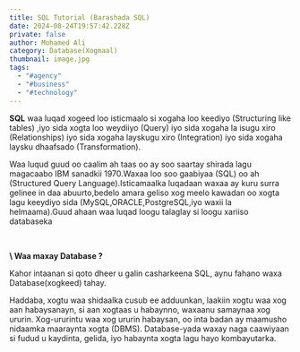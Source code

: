 ```yaml
---
title: SQL Tutorial (Barashada SQL)
date: 2024-08-24T19:57:42.228Z
private: false
author: Mohamed Ali
category: Database(Xogmaal)
thumbnail: image.jpg
tags:
  - "#agency"
  - "#business"
  - "#technology"
---
```

<!--StartFragment-->

**SQL** waa luqad xogeed loo isticmaalo si xogaha loo keediyo (Structuring like tables) ,iyo sida xogta loo weydiiyo (Query) iyo sida xogaha la isugu xiro (Relationships) iyo sida xogaha layskugu xiro (Integration) iyo sida xogaha laysku dhaafsado (Transformation).

Waa luqud guud oo caalim ah taas oo ay soo saartay shirada lagu magacaabo IBM sanadkii 1970.Waxaa loo soo gaabiyaa (SQL) oo ah (Structured Query Language).Isticamaalka luqadaan waxaa ay kuru surra gelinee in daa abuurto,bedelo amara geliso xog meelo kawadan oo xogta lagu keeydiyo sida (MySQL,ORACLE,PostgreSQL,iyo waxii la helmaama).Guud ahaan waa luqad loogu talaglay si loogu xariiso databaseka

 

 **\    Waa maxay Database ?**  



Kahor intaanan si qoto dheer u galin casharkeena SQL, aynu fahano waxa Database(xogkeed) tahay.

Haddaba, xogtu waa shidaalka cusub ee adduunkan, laakiin xogtu waa xog aan habaysanayn, si aan xogtaas u habaynno, waxaanu samaynaa xog ururin. Xog-ururintu waa xog ururin habaysan, oo inta badan ay maamusho nidaamka maaraynta xogta (DBMS). Database-yada waxay naga caawiyaan si fudud u kaydinta, gelida, iyo habaynta xogta lagu hayo kombayutarka.

<!--StartFragment-->

<div><div class='op-interactive' id='66cc6aab011c3a6512e12fcc' data-title='Alasows #2 Calculator' data-url='https://alasow029.outgrow.us/66cc6aab011c3a6512e12fcc?vHeight=1' data-width='100%'></div><script>var og_temp=document.createElement('script');og_temp.async=true;og_temp.defer=true;og_temp.src='//dyv6f9ner1ir9.cloudfront.net/assets/js/nloader.js',og_temp.onload=function(){initIframe('66cc6aab011c3a6512e12fcc')},document.querySelector('head').appendChild(og_temp)</script></div>

<!--EndFragment-->